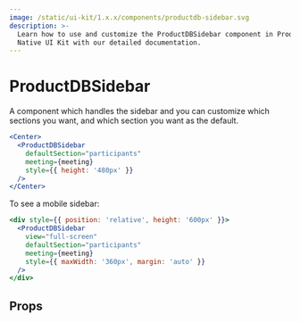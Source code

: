 ```yaml
---
image: /static/ui-kit/1.x.x/components/productdb-sidebar.svg
description: >-
  Learn how to use and customize the ProductDBSidebar component in ProductDB's React
  Native UI Kit with our detailed documentation.
---
```


# ProductDBSidebar

A component which handles the sidebar and you can customize which sections you
want, and which section you want as the default.

```jsx
<Center>
  <ProductDBSidebar
    defaultSection="participants"
    meeting={meeting}
    style={{ height: '480px' }}
  />
</Center>
```

To see a mobile sidebar:

```jsx
<div style={{ position: 'relative', height: '600px' }}>
  <ProductDBSidebar
    view="full-screen"
    defaultSection="participants"
    meeting={meeting}
    style={{ maxWidth: '360px', margin: 'auto' }}
  />
</div>
```

## Props

<PropsTable of="productdb-sidebar" />

<head>
  <title>React Native UI Kit ProductDBSidebar</title>
</head>
